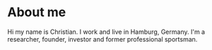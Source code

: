 # About me

Hi my name is Christian. I work and live in Hamburg, Germany. I'm a researcher, founder, investor and former professional sportsman.
